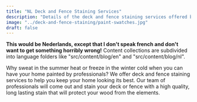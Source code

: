 ---
title: "NL Deck and Fence Staining Services"
description: "Details of the deck and fence staining services offered by example company"
image: "../deck-and-fence-staining/paint-swatches.jpg"
draft: false
---

**This would be Nederlands, except that I don't speak french and don't want to get something horribly wrong!** Content collections are subdivided into language folders like "src/content/blog/en" and "src/content/blog/nl".

Why sweat in the summer heat or freeze in the winter cold when you can have
your home painted by professionals? We offer deck and fence staining
services to help you keep your home looking its best. Our team of
professionals will come out and stain your deck or fence with a high
quality, long lasting stain that will protect your wood from the elements.
